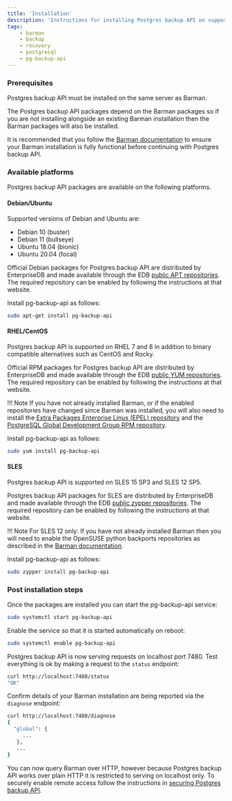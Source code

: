 ```yaml
---
title: 'Installation'
description: 'Instructions for installing Postgres backup API on supported systems'
tags:
    - barman
    - backup
    - recovery
    - postgresql
    - pg-backup-api
---
```


### Prerequisites

Postgres backup API must be installed on the same server as Barman.

The Postgres backup API packages depend on the Barman packages so if you are not installing alongside an existing Barman installation then the Barman packages will also be installed.

It is recommended that you follow the [Barman documentation](https://docs.pgbarman.org/#installation) to ensure your Barman installation is fully functional before continuing with Postgres backup API.

### Available platforms

Postgres backup API packages are available on the following platforms.

#### Debian/Ubuntu

Supported versions of Debian and Ubuntu are:

* Debian 10 (buster)
* Debian 11 (bullseye)
* Ubuntu 18.04 (bionic)
* Ubuntu 20.04 (focal)

Official Debian packages for Postgres backup API are distributed by EnterpriseDB and made available through the EDB [public APT repositories](https://repos.enterprisedb.com/).
The required repository can be enabled by following the instructions at that website.

Install pg-backup-api as follows:

```bash
sudo apt-get install pg-backup-api
```

#### RHEL/CentOS

Postgres backup API is supported on RHEL 7 and 8 in addition to binary compatible alternatives such as CentOS and Rocky.

Official RPM packages for Postgres backup API are distributed by EnterpriseDB and made available through the EDB [public YUM repositories](https://repos.enterprisedb.com/).
The required repository can be enabled by following the instructions at that website.

!!! Note
    If you have not already installed Barman, or if the enabled repositories have changed since Barman was installed, you will also need to install the [Extra Packages Enterprise Linux (EPEL) repository](https://docs.fedoraproject.org/en-US/epel/) and the [PostgreSQL Global Development Group RPM repository](https://yum.postgresql.org/).

Install pg-backup-api as follows:

```bash
sudo yum install pg-backup-api
```

#### SLES

Postgres backup API is supported on SLES 15 SP3 and SLES 12 SP5.

Postgres backup API packages for SLES are distributed by EnterpriseDB and made available through the EDB [public zypper repositories](https://repos.enterprisedb.com/).
The required repository can be enabled by following the instructions at that website.

!!! Note
    For SLES 12 only: If you have not already installed Barman then you will need to enable the OpenSUSE python backports repositories as described in the [Barman documentation](https://docs.pgbarman.org/#installation-on-sles-using-packages).

Install pg-backup-api as follows:

```bash
sudo zypper install pg-backup-api
```

### Post installation steps

Once the packages are installed you can start the pg-backup-api service:

```bash
sudo systemctl start pg-backup-api
```

Enable the service so that it is started automatically on reboot:

```bash
sudo systemctl enable pg-backup-api
```

Postgres backup API is now serving requests on localhost port 7480.
Test everything is ok by making a request to the `status` endpoint:

```bash
curl http://localhost:7480/status
"OK"
```

Confirm details of your Barman installation are being reported via the `diagnose` endpoint:

```bash
curl http://localhost:7480/diagnose
{
  "global": {
     ...
   },
   ...
}
```

You can now query Barman over HTTP, however because Postgres backup API works over plain HTTP it is restricted to serving on localhost only.
To securely enable remote access follow the instructions in [securing Postgres backup API](02-securing-pg-backup-api).
